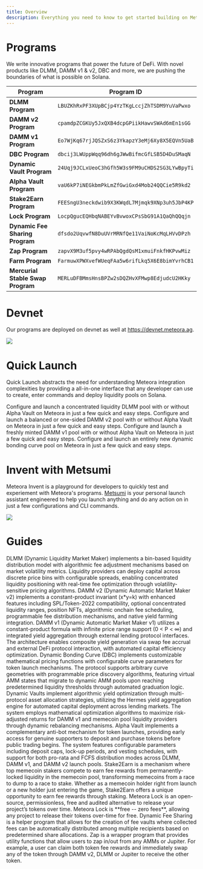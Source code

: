```yaml
---
title: Overview
description: Everything you need to know to get started building on Meteora
---
```


# Programs

We write innovative programs that power the future of DeFi. With novel products like DLMM, DAMM v1 & v2, DBC and more, we are pushing the boundaries of what is possible on Solana.

<div className="overflow-x-auto">
  <table className="w-full border-collapse">
    <thead>
      <tr className="border-b border-gray-300 dark:border-gray-600">
        <th className="text-left py-3 px-4 font-semibold text-gray-900 dark:text-gray-100">Program</th>
        <th className="text-left py-3 px-4 font-semibold text-gray-900 dark:text-gray-100">Program ID</th>
      </tr>
    </thead>
    <tbody>
      <tr className="border-b border-gray-200 dark:border-gray-700 hover:bg-gray-50 dark:hover:bg-gray-800">
        <td className="py-3 px-4"><strong className="text-gray-900 dark:text-gray-100">DLMM Program</strong></td>
        <td className="py-3 px-4"><code className="bg-gray-100 dark:bg-gray-800 px-2 py-1 rounded text-sm font-mono">LBUZKhRxPF3XUpBCjp4YzTKgLccjZhTSDM9YuVaPwxo</code></td>
      </tr>
      <tr className="border-b border-gray-200 dark:border-gray-700 hover:bg-gray-50 dark:hover:bg-gray-800">
        <td className="py-3 px-4"><strong className="text-gray-900 dark:text-gray-100">DAMM v2 Program</strong></td>
        <td className="py-3 px-4"><code className="bg-gray-100 dark:bg-gray-800 px-2 py-1 rounded text-sm font-mono">cpamdpZCGKUy5JxQXB4dcpGPiikHawvSWAd6mEn1sGG</code></td>
      </tr>
      <tr className="border-b border-gray-200 dark:border-gray-700 hover:bg-gray-50 dark:hover:bg-gray-800">
        <td className="py-3 px-4"><strong className="text-gray-900 dark:text-gray-100">DAMM v1 Program</strong></td>
        <td className="py-3 px-4"><code className="bg-gray-100 dark:bg-gray-800 px-2 py-1 rounded text-sm font-mono">Eo7WjKq67rjJQSZxS6z3YkapzY3eMj6Xy8X5EQVn5UaB</code></td>
      </tr>
      <tr className="border-b border-gray-200 dark:border-gray-700 hover:bg-gray-50 dark:hover:bg-gray-800">
        <td className="py-3 px-4"><strong className="text-gray-900 dark:text-gray-100">DBC Program</strong></td>
        <td className="py-3 px-4"><code className="bg-gray-100 dark:bg-gray-800 px-2 py-1 rounded text-sm font-mono">dbcij3LWUppWqq96dh6gJWwBifmcGfLSB5D4DuSMaqN</code></td>
      </tr>
      <tr className="border-b border-gray-200 dark:border-gray-700 hover:bg-gray-50 dark:hover:bg-gray-800">
        <td className="py-3 px-4"><strong className="text-gray-900 dark:text-gray-100">Dynamic Vault Program</strong></td>
        <td className="py-3 px-4"><code className="bg-gray-100 dark:bg-gray-800 px-2 py-1 rounded text-sm font-mono">24Uqj9JCLxUeoC3hGfh5W3s9FM9uCHDS2SG3LYwBpyTi</code></td>
      </tr>
      <tr className="border-b border-gray-200 dark:border-gray-700 hover:bg-gray-50 dark:hover:bg-gray-800">
        <td className="py-3 px-4"><strong className="text-gray-900 dark:text-gray-100">Alpha Vault Program</strong></td>
        <td className="py-3 px-4"><code className="bg-gray-100 dark:bg-gray-800 px-2 py-1 rounded text-sm font-mono">vaU6kP7iNEGkbmPkLmZfGwiGxd4Mob24QQCie5R9kd2</code></td>
      </tr>
      <tr className="border-b border-gray-200 dark:border-gray-700 hover:bg-gray-50 dark:hover:bg-gray-800">
        <td className="py-3 px-4"><strong className="text-gray-900 dark:text-gray-100">Stake2Earn Program</strong></td>
        <td className="py-3 px-4"><code className="bg-gray-100 dark:bg-gray-800 px-2 py-1 rounded text-sm font-mono">FEESngU3neckdwib9X3KWqdL7Mjmqk9XNp3uh5JbP4KP</code></td>
      </tr>
      <tr className="border-b border-gray-200 dark:border-gray-700 hover:bg-gray-50 dark:hover:bg-gray-800">
        <td className="py-3 px-4"><strong className="text-gray-900 dark:text-gray-100">Lock Program</strong></td>
        <td className="py-3 px-4"><code className="bg-gray-100 dark:bg-gray-800 px-2 py-1 rounded text-sm font-mono">LocpQgucEQHbqNABEYvBvwoxCPsSbG91A1QaQhQQqjn</code></td>
      </tr>
      <tr className="border-b border-gray-200 dark:border-gray-700 hover:bg-gray-50 dark:hover:bg-gray-800">
        <td className="py-3 px-4"><strong className="text-gray-900 dark:text-gray-100">Dynamic Fee Sharing Program</strong></td>
        <td className="py-3 px-4"><code className="bg-gray-100 dark:bg-gray-800 px-2 py-1 rounded text-sm font-mono">dfsdo2UqvwfN8DuUVrMRNfQe11VaiNoKcMqLHVvDPzh</code></td>
      </tr>
      <tr className="border-b border-gray-200 dark:border-gray-700 hover:bg-gray-50 dark:hover:bg-gray-800">
        <td className="py-3 px-4"><strong className="text-gray-900 dark:text-gray-100">Zap Program</strong></td>
        <td className="py-3 px-4"><code className="bg-gray-100 dark:bg-gray-800 px-2 py-1 rounded text-sm font-mono">zapvX9M3uf5pvy4wRPAbQgdQsM1xmuiFnkfHKPvwMiz</code></td>
      </tr>
      <tr className="border-b border-gray-200 dark:border-gray-700 hover:bg-gray-50 dark:hover:bg-gray-800">
        <td className="py-3 px-4"><strong className="text-gray-900 dark:text-gray-100">Farm Program</strong></td>
        <td className="py-3 px-4"><code className="bg-gray-100 dark:bg-gray-800 px-2 py-1 rounded text-sm font-mono">FarmuwXPWXvefWUeqFAa5w6rifLkq5X6E8bimYvrhCB1</code></td>
      </tr>
      <tr className="hover:bg-gray-50 dark:hover:bg-gray-800">
        <td className="py-3 px-4"><strong className="text-gray-900 dark:text-gray-100">Mercurial Stable Swap Program</strong></td>
        <td className="py-3 px-4"><code className="bg-gray-100 dark:bg-gray-800 px-2 py-1 rounded text-sm font-mono">MERLuDFBMmsHnsBPZw2sDQZHvXFMwp8EdjudcU2HKky</code></td>
      </tr>
    </tbody>
  </table>
</div>

# Devnet

Our programs are deployed on devnet as well at https://devnet.meteora.ag.

<Frame>
  <img src="/images/developer-guide/devnet-meteora.webp" />
</Frame>

# Quick Launch

Quick Launch abstracts the need for understanding Meteora integration complexities by providing a all-in-one interface that any developer can use to create, enter commands and deploy liquidity pools on Solana.

<CardGroup cols={2}>
  <Card title="DLMM" icon="meteor" iconType="solid" href="/developer-guide/quick-launch/dlmm-launch-pool">
    Configure and launch a concentrated liquidity DLMM pool with or without Alpha Vault on Meteora in just a few quick and easy steps.
  </Card>
  <Card title="DAMM v2" icon="comet" iconType="solid" href="/developer-guide/quick-launch/damm-v2-launch-pool">
    Configure and launch a balanced or one-sided DAMM v2 pool with or without Alpha Vault on Meteora in just a few quick and easy steps.
  </Card>
  <Card title="DAMM v1" icon="star-shooting" iconType="solid" href="/developer-guide/quick-launch/damm-v1-launch-pool">
    Configure and launch a freshly minted DAMM v1 pool with or without Alpha Vault on Meteora in just a few quick and easy steps.
  </Card>
  <Card title="Dynamic Bonding Curve" icon="rocket-launch" iconType="solid" href="/developer-guide/quick-launch/dbc-token-launch-pool">
    Configure and launch an entirely new dynamic bonding curve pool on Meteora in just a few quick and easy steps.
  </Card>
</CardGroup>

# Invent with Metsumi

Meteora Invent is a playground for developers to quickly test and experiement with Meteora's programs. [Metsumi](/developer-guide/invent/metsumi) is your personal launch assistant engineered to help you launch anything and do any action on in just a few configurations and CLI commands.

<Frame>
  <img src="/images/metsumi/metsumi-1.webp" />
</Frame>

# Guides

<CardGroup cols={2}>
  <Card title="DLMM" icon="arrows-to-circle" iconType="solid" href="/developer-guide/guides/dlmm/overview">
    DLMM (Dynamic Liquidity Market Maker) implements a bin-based liquidity distribution model with algorithmic fee adjustment mechanisms based on market volatility metrics. Liquidity providers can deploy capital across discrete price bins with configurable spreads, enabling concentrated liquidity positioning with real-time fee optimization through volatility-sensitive pricing algorithms.
  </Card>
  <Card title="DAMM v2" icon="calculator-simple" iconType="solid" href="/developer-guide/guides/damm-v2/overview">
    DAMM v2 (Dynamic Automatic Market Maker v2) implements a constant-product invariant (x*y=k) with enhanced features including SPL/Token-2022 compatibility, optional concentrated liquidity ranges, position NFTs, algorithmic onchain fee scheduling, programmable fee distribution mechanisms, and native yield farming integration.
  </Card>
  <Card title="DAMM v1" icon="infinity" iconType="solid" href="/developer-guide/guides/damm-v1/overview">
    DAMM v1 (Dynamic Automatic Market Maker v1) utilizes a constant-product formula with infinite price range support (0 < P < ∞) and integrated yield aggregation through external lending protocol interfaces. The architecture enables composite yield generation via swap fee accrual and external DeFi protocol interaction, with automated capital efficiency optimization.
  </Card>
  <Card title="Dynamic Bonding Curve" icon="chart-simple" iconType="solid" href="/developer-guide/guides/dbc/overview">
    Dynamic Bonding Curve (DBC) implements customizable mathematical pricing functions with configurable curve parameters for token launch mechanisms. The protocol supports arbitrary curve geometries with programmable price discovery algorithms, featuring virtual AMM states that migrate to dynamic AMM pools upon reaching predetermined liquidity thresholds through automated graduation logic.
  </Card>
    <Card title="Dynamic Vault" icon="vault" iconType="solid" href="/developer-guide/guides/dynamic-vault/overview">
    Dynamic Vaults implement algorithmic yield optimization through multi-protocol asset allocation strategies, utilizing the Hermes yield aggregation engine for automated capital deployment across lending markets. The system employs mathematical optimization algorithms to maximize risk-adjusted returns for DAMM v1 and memecoin pool liquidity providers through dynamic rebalancing mechanisms.
  </Card>
    <Card title="Alpha Vault" icon="box" iconType="solid" href="/developer-guide/guides/alpha-vault/overview">
    Alpha Vault implements a complementary anti-bot mechanism for token launches, providing early access for genuine supporters to deposit and purchase tokens before public trading begins. The system features configurable parameters including deposit caps, lock-up periods, and vesting schedules, with support for both pro-rata and FCFS distribution modes across DLMM, DAMM v1, and DAMM v2 launch pools.
  </Card>
  <Card title="Stake2Earn" icon="steak" iconType="solid" href="/developer-guide/guides/stake2earn/overview">
    Stake2Earn is a mechanism where top memecoin stakers compete to earn fee rewards from permanently-locked liquidity in the memecoin pool, transforming memecoins from a race to dump to a race to stake. Whether as a memecoin holder right from launch or a new holder just entering the game, Stake2Earn offers a unique opportunity to earn fee rewards through staking.
  </Card>
    <Card title="Meteora Lock" icon="lock" iconType="solid" href="/developer-guide/guides/meteora-lock/overview">
      Meteora Lock is an open-source, permissionless, free and audited alternative to release your project’s tokens over time. Meteora Lock is **free -- zero fees**, allowing any project to release their tokens over-time for free.
    </Card>
    <Card title="Dynamic Fee Sharing" icon="money-bill-wave" iconType="solid" href="/developer-guide/guides/dynamic-fee-sharing/overview">
      Dynamic Fee Sharing is a helper program that allows for the creation of fee vaults where collected fees can be automatically distributed among multiple recipients based on predetermined share allocations. 
  </Card>
  <Card title="Zap" icon="bolt-lightning" iconType="solid" href="/developer-guide/guides/zap/overview">
      Zap is a wrapper program that provides utility functions that allow users to zap in/out from any AMMs or Jupiter. For example, a user can claim both token fee rewards and immediately swap any of the token through DAMM v2, DLMM or Jupiter to receive the other token.
  </Card>
</CardGroup>
